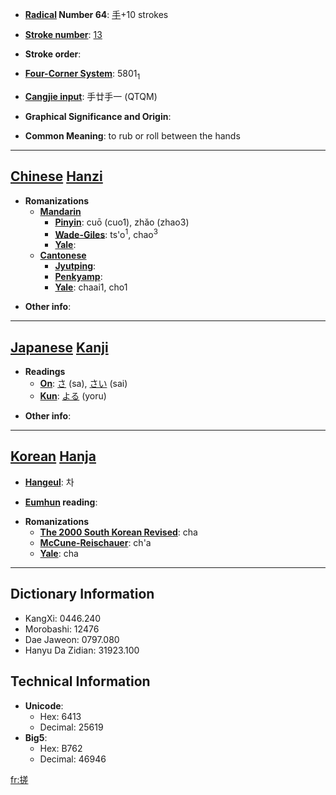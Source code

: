 * '''[[Wiktionary:Chinese radical index| Radical]] Number 64''': [[Wiktionary:Chinese radical index 手|手]]+10 strokes

* '''[[Wiktionary:Chinese total strokes index|Stroke number]]''': [[Wiktionary:Chinese total strokes index 13|13]]

* '''Stroke order''': 

* '''[[Wiktionary:Chinese four corner index|Four-Corner System]]''': 5801<sub>1</sub>

* '''[[Wiktionary:Chinese Cangjie index|Cangjie input]]''': 手廿手一 (QTQM)

* '''Graphical Significance and Origin''': 

* '''Common Meaning''': to rub or roll between the hands

----

== [[Chinese]] [[Hanzi]] ==

* '''Romanizations'''
** '''[[Mandarin]]'''
*** '''[[Pinyin]]''': cuō (cuo1), zhǎo (zhao3)
*** '''[[Wade-Giles]]''': ts'o<sup>1</sup>, chao<sup>3</sup>
*** '''[[Yale]]''': 
** '''[[Cantonese]]'''
*** '''[[Jyutping]]''':
*** '''[[Penkyamp]]''': 
*** '''[[Yale]]''': chaai1, cho1

* '''Other info''': 

----

== [[Japanese]] [[Kanji]] ==

* '''Readings'''
** '''[[On]]''': [[さ]] (sa), [[さい]] (sai)
** '''[[Kun]]''': [[よる]] (yoru)

* '''Other info''':  

----

== [[Korean]] [[Hanja]] ==

* '''[[Hangeul]]''': 차

* '''[[Eumhun]] reading''': 

* '''Romanizations'''
** '''[[The 2000 South Korean Revised Romanization|The 2000 South Korean Revised]]''': cha
** '''[[McCune-Reischauer]]''': ch'a
** '''[[Yale]]''': cha

----

== Dictionary Information ==

* KangXi: 0446.240
* Morobashi: 12476
* Dae Jaweon: 0797.080
* Hanyu Da Zidian: 31923.100

== Technical Information ==

* '''Unicode''':
** Hex: 6413
** Decimal: 25619
* '''Big5''':
** Hex: B762
** Decimal: 46946

[[fr:搓]]